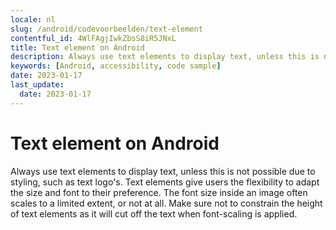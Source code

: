 ```yaml
---
locale: nl
slug: /android/codevoorbeelden/text-element
contentful_id: 4WlFAgjIwkZbsS8iR5JNxL
title: Text element on Android
description: Always use text elements to display text, unless this is not possible due to styling, such as text logo's.
keywords: [Android, accessibility, code sample]
date: 2023-01-17
last_update:
  date: 2023-01-17
---
```


# Text element on Android

Always use text elements to display text, unless this is not possible due to styling, such as text logo's. Text elements give users the flexibility to adapt the size and font to their preference. The font size inside an image often scales to a limited extent, or not at all. Make sure not to constrain the height of text elements as it will cut off the text when font-scaling is applied.

<CodeSample id="text-element" framework="android" locale="nl"/>
